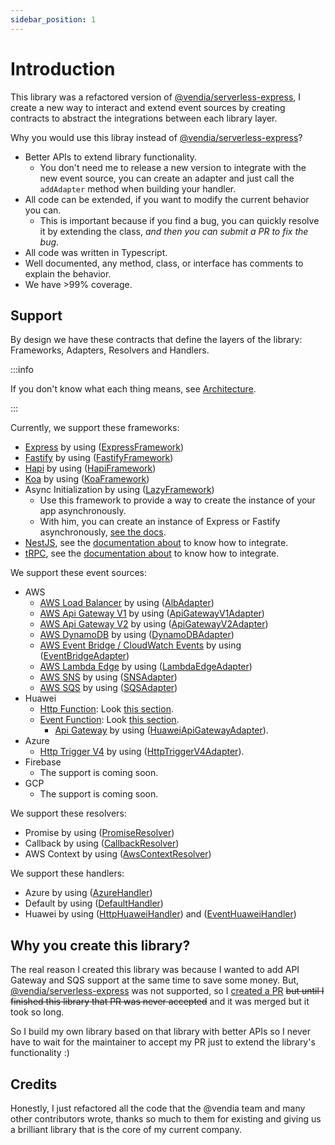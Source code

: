 ```yaml
---
sidebar_position: 1
---
```


# Introduction

This library was a refactored version of [@vendia/serverless-express](https://github.com/vendia/serverless-express), I
create a new way to interact and extend event sources by creating contracts to abstract the integrations between each
library layer.

Why you would use this libray instead of [@vendia/serverless-express](https://github.com/vendia/serverless-express)?

- Better APIs to extend library functionality.
  - You don't need me to release a new version to integrate with the new event source, you can create an adapter and
    just call the `addAdapter` method when building your handler.
- All code can be extended, if you want to modify the current behavior you can.
  - This is important because if you find a bug, you can quickly resolve it by extending the class, _and then you can
    submit a PR to fix the bug_.
- All code was written in Typescript.
- Well documented, any method, class, or interface has comments to explain the behavior.
- We have >99% coverage.

## Support

By design we have these contracts that define the layers of the library: Frameworks, Adapters, Resolvers and Handlers.

:::info

If you don't know what each thing means, see [Architecture](./architecture).

:::

Currently, we support these frameworks:

- [Express](https://expressjs.com/) by using ([ExpressFramework](./frameworks/express))
- [Fastify](https://www.fastify.io/) by using ([FastifyFramework](./frameworks/fastify))
- [Hapi](https://hapi.dev/) by using ([HapiFramework](./frameworks/hapi))
- [Koa](https://koajs.com/) by using ([KoaFramework](./frameworks/koa))
- Async Initialization by using ([LazyFramework](./frameworks/lazy))
  - Use this framework to provide a way to create the instance of your app asynchronously.
  - With him, you can create an instance of Express or Fastify asynchronously, [see the docs](./frameworks/lazy).
- [NestJS](https://nestjs.com/), see the [documentation about](./frameworks/nestjs) to know how to integrate.
- [tRPC](https://trpc.io/), see the [documentation about](./frameworks/trpc) to know how to integrate.

We support these event sources:

- AWS
  - [AWS Load Balancer](https://docs.aws.amazon.com/lambda/latest/dg/services-alb.html) by
    using ([AlbAdapter](./adapters/aws/alb))
  - [AWS Api Gateway V1](https://docs.aws.amazon.com/apigateway/latest/developerguide/http-api-develop-integrations-lambda.html)
    by using ([ApiGatewayV1Adapter](./adapters/aws/api-gateway-v1))
  - [AWS Api Gateway V2](https://docs.aws.amazon.com/apigateway/latest/developerguide/http-api-develop-integrations-lambda.html)
    by using ([ApiGatewayV2Adapter](./adapters/aws/api-gateway-v2))
  - [AWS DynamoDB](https://docs.aws.amazon.com/lambda/latest/dg/with-ddb.html) by
    using ([DynamoDBAdapter](./adapters/aws/dynamodb))
  - [AWS Event Bridge / CloudWatch Events](https://docs.aws.amazon.com/lambda/latest/dg/services-cloudwatchevents.html)
    by using ([EventBridgeAdapter](./adapters/aws/event-bridge))
  - [AWS Lambda Edge](https://docs.aws.amazon.com/lambda/latest/dg/lambda-edge.html) by
    using ([LambdaEdgeAdapter](./adapters/aws/lambda-edge))
  - [AWS SNS](https://docs.aws.amazon.com/pt_br/lambda/latest/dg/with-sns.html) by
    using ([SNSAdapter](./adapters/aws/sns))
  - [AWS SQS](https://docs.aws.amazon.com/pt_br/lambda/latest/dg/with-sqs.html) by
    using ([SQSAdapter](./adapters/aws/sqs))
- Huawei
  - [Http Function](https://support.huaweicloud.com/intl/en-us/usermanual-functiongraph/functiongraph_01_1442.html): Look [this section](./handlers/huawei#http-function).
  - [Event Function](https://support.huaweicloud.com/intl/en-us/usermanual-functiongraph/functiongraph_01_1441.html): Look [this section](./handlers/huawei#event-function).
    - [Api Gateway](https://support.huaweicloud.com/intl/en-us/devg-functiongraph/functiongraph_02_0102.html#functiongraph_02_0102__li5178638110137) by using ([HuaweiApiGatewayAdapter](./adapters/huawei/huawei-api-gateway)).
- Azure
  - [Http Trigger V4](https://docs.microsoft.com/en-us/azure/azure-functions/functions-bindings-timer?tabs=in-process&pivots=programming-language-javascript) by using ([HttpTriggerV4Adapter](./adapters/azure/http-trigger-v4)).
- Firebase
  - The support is coming soon.
- GCP
  - The support is coming soon.

We support these resolvers:

- Promise by using ([PromiseResolver](./resolvers/promise))
- Callback by using ([CallbackResolver](./resolvers/callback))
- AWS Context by using ([AwsContextResolver](./resolvers/aws-context))

We support these handlers:

- Azure by using ([AzureHandler](./handlers/azure))
- Default by using ([DefaultHandler](./handlers/default))
- Huawei by using ([HttpHuaweiHandler](./handlers/huawei#http-function)) and ([EventHuaweiHandler](./handlers/huawei#event-function))

## Why you create this library?

The real reason I created this library was because I wanted to add API Gateway and SQS support at the same time to save
some money. But, [@vendia/serverless-express](https://github.com/vendia/serverless-express) was not supported, so
I [created a PR](https://github.com/vendia/serverless-express/pull/483) ~~but until I finished this library that PR was never accepted~~ and it was merged but it took so long.

So I build my own library based on that library with better APIs so I never have to wait for the maintainer to accept my
PR just to extend the library's functionality :)

## Credits

Honestly, I just refactored all the code that the @vendia team and many other contributors wrote, thanks so much to them
for existing and giving us a brilliant library that is the core of my current company.
